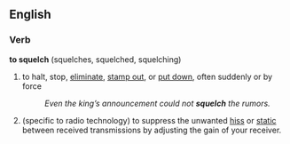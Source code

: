 ==English==

===Verb===
'''to squelch''' (squelches, squelched, squelching)

# to halt, stop, [[eliminate]], [[stamp out]], or [[put down]], often suddenly or by force
#: ''Even the king’s announcement could not '''squelch''' the rumors.''
# (specific to radio technology) to suppress the unwanted [[hiss]] or [[static]] between received transmissions by adjusting the gain of your receiver.